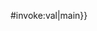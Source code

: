 <includeonly>{{{{{♥|safesubst:}}}#invoke:val|main}}</includeonly><noinclude>
{{documentation}}
</noinclude>
